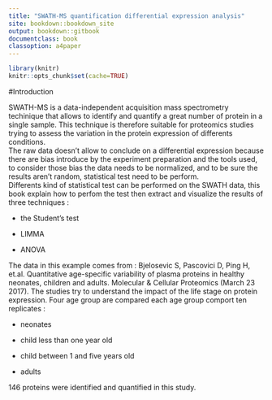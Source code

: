 --- 
title: "SWATH-MS quantification differential expression analysis"
site: bookdown::bookdown_site
output: bookdown::gitbook
documentclass: book
classoption: a4paper
---


```{r, echo=FALSE, include=FALSE}
library(knitr)
knitr::opts_chunk$set(cache=TRUE)
```

#Introduction

  SWATH-MS is a data-independent acquisition mass spectrometry techinique that allows to identify and quantify a great number of protein in a single sample. This technique is therefore suitable for proteomics studies trying to assess the variation in the protein expression of differents conditions.  
  The raw data doesn't allow to conclude on a differential expression because there are bias introduce by the experiment preparation and the tools used, to consider those bias the data needs to be normalized, and to be sure the results aren't random, statistical test need to be perform.  
  Differents kind of statistical test can be performed on the SWATH data, this book explain how to perfom the test then extract and visualize the results of three techniques :  

- the Student's test  

- LIMMA

- ANOVA 

The data in this example comes from : Bjelosevic S, Pascovici D, Ping H, et.al. Quantitative age-specific variability of plasma proteins in healthy neonates, children and adults. Molecular & Cellular Proteomics (March 23 2017).
The studies try to understand the impact of the life stage on protein expression. Four age group are compared each age group comport ten replicates :  

- neonates

- child less than one year old  

- child between 1 and five years old  

- adults  

146 proteins were identified and quantified in this study.
